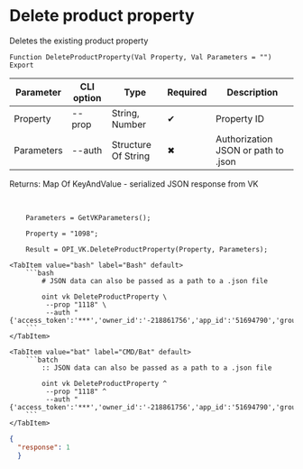 ﻿---
sidebar_position: 4
---


# Delete product property
 Deletes the existing product property



`Function DeleteProductProperty(Val Property, Val Parameters = "") Export`

  | Parameter | CLI option | Type | Required | Description |
  |-|-|-|-|-|
  | Property | --prop | String, Number | &#x2714; | Property ID |
  | Parameters | --auth | Structure Of String | &#x2716; | Authorization JSON or path to .json |

  
  Returns:  Map Of KeyAndValue - serialized JSON response from VK

<br/>




```bsl title="1C:Enterprise/OneScript code example"
    Parameters = GetVKParameters();

    Property = "1098";

    Result = OPI_VK.DeleteProductProperty(Property, Parameters);
```
 

 <Tabs>
  
    <TabItem value="bash" label="Bash" default>
        ```bash
            # JSON data can also be passed as a path to a .json file
            
            oint vk DeleteProductProperty \
             --prop "1118" \
             --auth "{'access_token':'***','owner_id':'-218861756','app_id':'51694790','group_id':'218861756'}"
        ```
    </TabItem>
  
    <TabItem value="bat" label="CMD/Bat" default>
        ```batch
            :: JSON data can also be passed as a path to a .json file
            
            oint vk DeleteProductProperty ^
             --prop "1118" ^
             --auth "{'access_token':'***','owner_id':'-218861756','app_id':'51694790','group_id':'218861756'}"
        ```
    </TabItem>
</Tabs>


```json title="Result"
{
  "response": 1
  }
```
